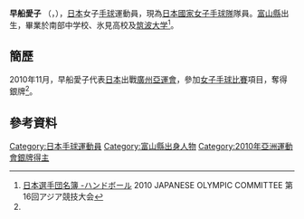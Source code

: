 {{Infobox handball biography
| name                = {{lang|ja|早船 愛子}}<br/>{{lang|ja|はやふね あいこ}}
| image               = 
| fullname            =
| nationality         = {{JPN}}
| birth_date          = {{Birth date and age|1980|1|23}}<ref name="廣州亞運">[http://www.gz2010.cn/info/CHN_CHN/ZB/ZBB101A_HB@@@@@@@@@@@@@@@CHN_number=232635.html 2010年廣州亞運會官方網站 手球 - 早船爱子 - 简历]</ref>
| birth_place         = {{JPN}}[[富山縣|富山縣]]
| height              = {{height|m=1.66}}<ref name="廣州亞運"/>
| weight              = {{weight|kg=58}}<ref name="廣州亞運"/>
| position            = 
| nickname            =
| currentclub         = 
| clubnumber          = 
| youthyears          = 
| youthclubs          = 
| years               = 
| clubs               = 
| nationalyears       = 
| nationalteam        = 
| nationalcaps(goals) = 
| title               =
| titleyears          =
| titleplace          =
| ntupdate            = 
| medaltable          = 
{{MedalCompetition | [[亞洲運動會|亞洲運動會]]}}
{{MedalSilver | [[2010年亞洲運動會|2010年 廣州]] | [[2010年亞洲運動會手球比賽|女子隊際]]}}
}}
'''早船愛子''' （{{lang|en|'''HAYAFUNE Aiko'''}}，{{bd|1980年|1月23日|catIdx=}}），[[日本|日本]]女子[[手球|手球]]運動員，現為[[日本國家女子手球隊|日本國家女子手球隊]]隊員。[[富山縣|富山縣]]出生，畢業於南部中学校、氷見高校及[[筑波大学|筑波大学]]<ref>[http://www.joc.or.jp/int_games/asia/2010/pdf/member/14_handball.pdf 日本選手団名簿 -ハンドボール] {{Wayback|url=http://www.joc.or.jp/int_games/asia/2010/pdf/member/14_handball.pdf |date=20120424232721 }}2010 JAPANESE OLYMPIC COMMITTEE  第16回アジア競技大会{{ja}}</ref>。

==簡歷==
2010年11月，早船愛子代表[[2010年亞洲運動會日本代表團|日本]]出戰[[廣州|廣州]][[2010年亞洲運動會|亞運會]]，參加[[2010年亞洲運動會手球比賽|女子手球比賽]]項目，奪得銀牌<ref name="廣州亞運"/>。

==參考資料==
{{Reflist}}

{{2011年世界女子手球錦標賽日本國家女子手球隊}}
{{2013年世界女子手球錦標賽日本國家女子手球隊}}
{{DEFAULTSORT:Hayafune, Aiko}}
[[Category:日本手球運動員|Category:日本手球運動員]]
[[Category:富山縣出身人物|Category:富山縣出身人物]]
[[Category:2010年亞洲運動會銀牌得主|Category:2010年亞洲運動會銀牌得主]]